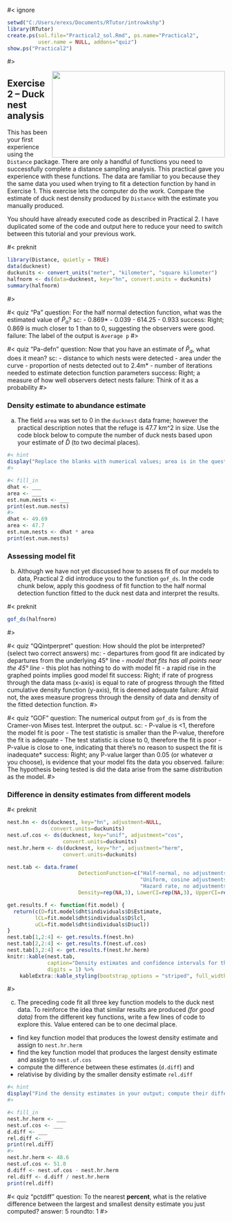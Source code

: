 #< ignore

```r
setwd("C:/Users/erexs/Documents/RTutor/introwkshp")
library(RTutor)
create.ps(sol.file="Practical2_sol.Rmd", ps.name="Practical2", 
          user.name = NULL, addons="quiz")
show.ps("Practical2")
```

#>

<img src=https://images.unsplash.com/photo-1593594820228-a05cc04bc433?ixid=MXwxMjA3fDB8MHxwaG90by1wYWdlfHx8fGVufDB8fHw%3D&ixlib=rb-1.2.1&auto=format&fit=crop&w=1350&q=80  width=400 height=200 style="float:right">

## Exercise 2 -- Duck nest analysis

This has been your first experience using the `Distance` package.  There are only a handful of functions you need to successfully complete a distance sampling analysis.  This practical gave you experience with these functions.  The data are familiar to you because they the same data you used when trying to fit a detection function by hand in Exercise 1.  This exercise lets the computer do the work.  Compare the estimate of duck nest density produced by `Distance` with the estimate you manually produced.

You should have already executed code as described in Practical 2.  I have duplicated some of the code and output here to reduce your need to switch between this tutorial and your previous work.

#< preknit

```r
library(Distance, quietly = TRUE)
data(ducknest)
duckunits <- convert_units("meter", "kilometer", "square kilometer")
halfnorm <- ds(data=ducknest, key="hn", convert.units = duckunits)
summary(halfnorm)
```

#>


#< quiz "Pa"
question: For the half normal detection function, what was the estimated value of $\hat{P}_a$?
sc:
    - 0.869*
    - 0.039
    - 614.25
    - 0.933
success: Right; 0.869 is much closer to 1 than to 0, suggesting the observers were good.
failure: The label of the output is `Average p`
#>

#< quiz "Pa-defn"
question: Now that you have an estimate of $\hat{P}_a$, what does it mean?
sc:
    - distance to which nests were detected
    - area under the curve
    - proportion of nests detected out to 2.4m*
    - number of iterations needed to estimate detection function parameters
success: Right; a measure of how well observers detect nests
failure: Think of it as a probability
#>

### Density estimate to abundance estimate

a) The field `area` was set to 0 in the `ducknest` data frame; however the practical description notes that the refuge is 47.7 km^2 in size.  Use the code block below to compute the number of duck nests based upon your estimate of $\hat{D}$ (to two decimal places).

```r
#< hint
display("Replace the blanks with numerical values; area is in the question and dhat comes from the summary shown above.  Write a statement that computes the product.")
#>

#< fill_in
dhat <- ___
area <- ___
est.num.nests <- ___
print(est.num.nests)
#>
dhat <- 49.69
area <- 47.7
est.num.nests <- dhat * area
print(est.num.nests)
```


### Assessing model fit

b) Although we have not yet discussed how to assess fit of our models to data, Practical 2 did introduce you to the function `gof_ds`.  In the code chunk below, apply this goodness of fit function to the half normal detection function fitted to the duck nest data and interpret the results.

#< preknit
```r
gof_ds(halfnorm)
```

#>

#< quiz "QQintperpret"
question: How should the plot be interpreted? (select two correct answers)
mc:
    - departures from good fit are indicated by departures from the underlying 45° line*
    - model that fits has all points near the 45° line*
    - this plot has nothing to do with model fit
    - a rapid rise in the graphed points implies good model fit
success: Right; if rate of progress through the data mass (x-axis) is equal to rate of progress through the fitted cumulative density function (y-axis), fit is deemed adequate
failure: Afraid not, the axes measure progress through the density of data and density of the fitted detection function.
#>

#< quiz "GOF"
question: The numerical output from `gof_ds` is from the Cramer-von Mises test.   Interpret the output.
sc:
    - P-value is <1, therefore the model fit is poor
    - The test statistic is smaller than the P-value, therefore the fit is adequate
    - The test statistic is close to 0, therefore the fit is poor
    - P-value is close to one, indicating that there’s no reason to suspect the fit is inadequate*
success: Right; any P-value larger than 0.05 (or whatever $\alpha$ you choose), is evidence that your model fits the data you observed.
failure: The hypothesis being tested is did the data arise from the same distribution as the model.
#>

### Difference in density estimates from different models

#< preknit

```r
nest.hn <- ds(ducknest, key="hn", adjustment=NULL,
              convert.units=duckunits)
nest.uf.cos <- ds(ducknest, key="unif", adjustment="cos",
                  convert.units=duckunits)
nest.hr.herm <- ds(ducknest, key="hr", adjustment="herm", 
                  convert.units=duckunits)
```

```r
nest.tab <- data.frame(
                       DetectionFunction=c("Half-normal, no adjustments",
                                           "Uniform, cosine adjustments",
                                           "Hazard rate, no adjustments "),
                       Density=rep(NA,3), LowerCI=rep(NA,3), UpperCI=rep(NA,3))

get.results.f <- function(fit.model) {   
  return(c(D=fit.model$dht$individuals$D$Estimate,
         lCL=fit.model$dht$individuals$D$lcl,
         uCL=fit.model$dht$individuals$D$ucl))
}
nest.tab[1,2:4] <- get.results.f(nest.hn)
nest.tab[2,2:4] <- get.results.f(nest.uf.cos)
nest.tab[3,2:4] <- get.results.f(nest.hr.herm)
knitr::kable(nest.tab, 
             caption="Density estimates and confidence intervals for three fitted models.", 
             digits = 1) %>%
    kableExtra::kable_styling(bootstrap_options = "striped", full_width = FALSE)
```

#>

c) The preceding code fit all three key function models to the duck nest data.  To reinforce the idea that similar results are produced *(for good data)* from the different key functions, write a few lines of code to explore this.  Value entered can be to one decimal place.
- find key function model that produces the lowest density estimate and assign to `nest.hr.herm`
- find the key function model that produces the largest density estimate and assign to `nest.uf.cos`
- compute the difference between these estimates (`d.diff`) and
- relativise by dividing by the smaller density estimate `rel.diff`

```r
#< hint
display("Find the density estimates in your output; compute their difference; relativise the difference.")
#>

#< fill_in
nest.hr.herm <- ___
nest.uf.cos <- ___
d.diff <- ___
rel.diff <- ___
print(rel.diff)
#>
nest.hr.herm <- 48.6
nest.uf.cos <- 51.0
d.diff <- nest.uf.cos - nest.hr.herm
rel.diff <- d.diff / nest.hr.herm
print(rel.diff)
```

#< quiz "pctdiff"
question: To the nearest **percent**, what is the relative difference between the largest and smallest density estimate you just computed?
answer: 5
roundto: 1
#> 